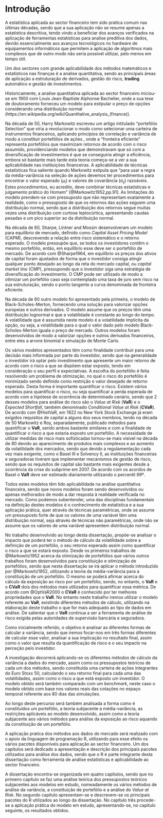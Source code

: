 # Introdução {- #intro}

A estatística aplicada ao sector financeiro tem sido pratica comum nas últimas décadas, sendo que a sua aplicação não se resume apenas a estatística descritiva, tendo vindo a beneficiar dos avanços verificados na aplicação de ferramentas estatísticas para analise preditiva dos dados, devido essencialmente aos avanços tecnológicos no hardware de equipamentos informáticos que permitem a aplicação de algoritmos mais complexos que de outro modo não seria possível utilizar, pelo menos em tempo útil.

Um dos sectores com grande aplicabilidade dos métodos matemáticos e estatísticos nas finanças é a analise quantitativa, sendo as principais áreas de aplicação a estruturação de derivados, gestão do risco, **trading** automático e gestão de investimentos.

Historicamente, a analise quantitativa aplicada ao sector financeiro iniciou-se em 1900 com Louis Jean-Baptiste Alphonse Bachelier, onde a sua tese de doutoramento forneceu um modelo para estipular o preço de opções considerando uma distribuição normal (https://en.wikipedia.org/wiki/Quantitative_analysis_(finance)).

Na década de 50, Harry Markowitz escreveu um artigo intitulado “portefólio Selection” que viria a revolucionar o modo como selecionar uma carteira de instrumentos financeiros, aplicando princípios de correlação e variância de modo a constituir portefólios de ações , onde a “fronteira eficiente” representa portefólios que maximizam retornos de acordo com o risco assumido, providenciando modelos que demonstravam que só com a diversificação de investimentos é que se conseguiria atingir a eficiência, embora só bastante mais tarde esta teoria começa-se a ver a sua aplicabilidade nas instituições financeiras. A aplicabilidade de técnicas estatísticas fica saliente quando Markowitz estipula que “para usar a regra da média-variância na seleção de ações devemos ter procedimentos para encontrar o valor esperado ($\mu_i$) e valores de covariância ($\sigma_{ij}$) razoáveis. Estes procedimentos, eu acredito, deve combinar técnicas estatísticas e julgamento prático do Homem” [@Markowitz1952,pp.91]. As limitações do modelo prendem-se com pressuposto que não representam exatamente a realidade, como o pressuposto de que os retornos das ações seguem uma distribuição normal, sendo que a distribuição dos retornos segue muitas vezes uma distribuição com curtose leptocúrtica, apresentando caudas pesadas e um pico superior ao da distribuição normal. 

Na década de 60, Sharpe, Lintner and Mossin desenvolveram um modelo para equilíbrio de mercado, definido como *Capital Asset Pricing Model* (CAPM), descrevendo a relação entre risco sistemático e o retorno esperado. O modelo pressupõe que, se todos os investidores contêm o mesmo portefólio, então, em equilíbrio esse deve ser o portefólio de mercado. De acordo com @Sharpe1964, em equilíbrio os preços dos ativos de capital foram ajustados de forma que o investidor consiga atingir qualquer ponto desejado ao longo da reta do mercado capital, ou *capital market line* (CMP), pressupondo que o investidor siga uma estratégia de diversificação do investimento. O CMP pode ser utilizado de modo a otimizar um portefólio caso seja contemplado uma taxa de juro sem risco na sua estruturação, sendo o ponto tangente a curva denominada de fronteira eficiente. 

Na década de 60 outro modelo foi apresentado pela primeira, o modelo de Black-Scholes-Merton, fornecendo uma solução para valorizar opções europeias e outros derivados. O modelo assume que os preços têm uma distribuição lognormal e que a volatilidade é constante ao longo do tempo. A volatilidade que é assumida neste modelo é a volatilidade implícita da opção, ou seja, a volatilidade para o qual o valor dado pelo modelo Black-Scholes-Merton iguala o preço de mercado. Outros modelos foram desenvolvidos de modo a valorizar opções e outros derivados financeiros, entre eles a arvore binomial e simulação de Monte Carlo.

Os vários modelos apresentados têm como finalidade contribuir para uma decisão mais informada por parte do investidor, sendo que na generalidade o investidor irá optar pelo investimento que apresente um maior retorno de acordo com o risco a que se dispõem estar exposto, tendo em consideração o seu perfil e expectativas. A escolha do portefólio é feita resolvendo um problema de otimização, no qual o risco do portefólio é minimizado sendo definido como restrição o valor desejado de retorno esperado. Desta forma é importante quantificar o risco. Existem vários modelos para quantificar o risco, ou seja quantificar a perda esperada de acordo com a hipótese de ocorrência de determinado cenário, sendo que 2 desses modelos para análise do risco são o  *Value at Risk* (**VaR**) e o *Expected Shortfall*, também denominado *Conditional Value at Risk* (**CVaR**). De acordo com @HistVaR, em 1922 no New York Stock Exchange já eram exigidos requisitos de capital a alguns dos seus membros, tendo na década de 50 Markowitz e Roy, separadamente, publicado métodos para quantificar o **VaR**, sendo ambos bastante similares e com a finalidade de  quantificar o risco a que estaria exposto um portefólio. A necessidade de utilizar medidas de risco mais sofisticadas tornou-se mais visível na década de 80 devido ao aparecimento de produtos mais complexos e ao aumento da volatilidade dos mercados, sendo que devido a regulamentação cada vez mais exigente, como o Basel III e Solvency II, as instituições financeiras e seguradoras tiveram que implementar mecanismos de gestão de risco, sendo que os requisitos de capital são bastante mais exigentes desde a ocorrência da crise do subprime em 2007. De acordo com os acordos de Basel o **VaR** deve ser estimado diariamente utilizando o percentil 99º.

Todos estes modelos têm tido aplicabilidade na análise quantitativa financeira, sendo que novos modelos foram sendo desenvolvidos ou apenas melhorados de modo a dar resposta à realidade verificada no mercado. Como podemos subentender, uma das disciplinas fundamentais na definição destes modelos é o conhecimento de estatística e a sua aplicação prática, quer através de técnicas paramétricas, onde se assume um pressuposto forte de que os valores de uma variável têm uma distribuição normal, seja através de técnicas não paramétricas, onde não se assume que os valores de uma variável apresentem distribuição normal.

No trabalho desenvolvido ao longo desta dissertação, propõe-se analisar o impacto que poderá ter o método de cálculo da volatilidade sobre a definição de um portefólio, o seu retorno esperado assim como quantificar o risco a que se estará exposto. Desde os primeiros trabalhos de @Markowitz1952 acerca da otimização de portefólios que vários outros trabalhos foram desenvolvidos para constituição e otimização de portefólios, sendo que nesta dissertação se irá aplicar o método introduzido por @Markowitz1952, utilizando a teoria da média-variância para a constituição de um portefólio. O mesmo se poderá afirmar acerca do cálculo da exposição ao risco por um portefólio, sendo, no entanto, o **VaR** e o **CVaR** dois dos métodos mais utilizados para quantificar essa métrica. De acordo com @OptVaR2000 o **CVaR** é conhecido por ter melhores propriedades que o **VaR**. No entanto neste trabalho iremos utilizar o modelo referente ao **VaR**, existindo diferentes métodos de cálculo, utilizando na elaboração deste trabalho o que for mais adequado ao tipo de dados em análise. De salientar que o **VaR** continua a ser a ferramenta de análise de risco exigida pelas autoridades de supervisão bancária e seguradora.

Como inicialmente referido, o objetivo é analisar as diferentes formas de calcular a variância, sendo que iremos focar-nos em três formas diferentes de calcular esse valor, analisar a sua implicação no resultado final, assim como o valor que resulta da quantificação de risco e o seu impacto na perceção pelo investidor.

A investigação decorrerá aplicando-se os diferentes métodos de cálculo da variância a dados do mercado, assim como os pressupostos teóricos de cada um dos métodos, sendo constituída uma carteira de ações integrantes do Euro Stoxx 50, calculando o seu retorno final para cada uma das volatilidades, assim como o risco a que está exposto um investidor. O modelo obtido será também comparado com um *benchmark*, neste caso o modelo obtido com base nos valores reais das cotações no espaço temporal referente aos 80 dias das simulações.

Ao longo deste percurso será também analisada a forma como é constituídos um portefólio, a teoria subjacente a média-variância, as restrições aplicáveis ao modelo desenvolvido, assim como a teoria subjacente aos vários métodos para análise da exposição ao risco aquando da constituição de um portefólio. 

A aplicação pratica dos métodos aos dados do mercado será realizado com o apoio da linguagem de programação R, utilizando para esse efeito os vários pacotes disponíveis para aplicação ao sector financeiro. Um dos capítulos será dedicado a apresentação e descrição dos principais pacotes utilizados para análise dos dados, sendo que o R é parte integrante desta dissertação como ferramenta de análise estatísticas e aplicabilidade ao sector financeiro.

A dissertação encontra-se organizada em quatro capítulos, sendo que no primeiro capítulo se faz uma análise teórica dos pressupostos teóricos subjacentes aos modelos em estudo, nomeadamente os vários métodos de análise da variância, a constituição de portefólio e a análise do *Value at Risk*. No segundo capítulo apresentam-se e descrevem-se os principais pacotes do R utilizados ao longo da dissertação. No capítulo três procede-se a aplicação prática do modelo em estudo, apresentando-se, no capítulo seguinte, os resultados obtidos.


